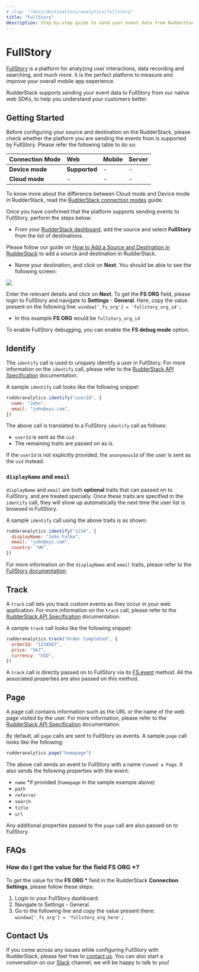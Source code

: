 ```yaml
---
# slug: "/docs/destinations/analytics/fullstory"
title: "FullStory"
description: Step-by-step guide to send your event data from RudderStack to FullStory
---
```


# FullStory

[FullStory](https://www.fullstory.com/) is a platform for analyzing user interactions, data recording and searching, and much more. It is the perfect platform to measure and improve your overall mobile app experience.

RudderStack supports sending your event data to FullStory from our native web SDKs, to help you understand your customers better.

## Getting Started

Before configuring your source and destination on the RudderStack, please check whether the platform you are sending the events from is supported by FullStory. Please refer the following table to do so:

| **Connection Mode** | **Web**       | **Mobile** | **Server** |
| :------------------ | :------------ | :--------- | :--------- |
| **Device mode**     | **Supported** | -          | -          |
| **Cloud mode**      | -             | -          | -          |

<div class="infoBlock">

To know more about the difference between Cloud mode and Device mode in RudderStack, read the <a href="../../get-started/rudderstack-connection-modes">RudderStack connection modes</a> guide.

</div>

Once you have confirmed that the platform supports sending events to FullStory, perform the steps below:

- From your [RudderStack dashboard](https://app.rudderlabs.com/), add the source and select **FullStory** from the list of destinations.

<div class="infoBlock">

Please follow our guide on <a href="../connections/adding-source-and-destination-rudderstack">How to Add a Source and Destination in RudderStack</a> to add a source and destination in RudderStack.

</div>

- Name your destination, and click on **Next**. You should be able to see the following screen:

<img src="../../../images/assets/screenshot-2020-02-26-at-3.41.29-pm.png" />

Enter the relevant details and click on **Next**. To get the **FS ORG** field, please login to FullStory and navigate to **Settings** - **General**. Here, copy the value present on the following line: `window['_fs_org'] = 'fullstory_org_id';`

- In this example **FS ORG** would be `fullstory_org_id`

<div class="infoBlock">

To enable FullStory debugging, you can enable the <strong>FS debug mode</strong> option.

</div>

## Identify

The `identify` call is used to uniquely identify a user in FullStory. For more information on the `identify` call, please refer to the [RudderStack API Specification](https://rudderstack.com/docs/rudderstack-api-spec) documentation.

A sample `identify` call looks like the following snippet:

```javascript
rudderanalytics.identify("userId", {
  name: "John",
  email: "john@xyz.com",
})
```

The above call is translated to a FullStory `identify` call as follows:

- `userId` is sent as the `uid` .
- The remaining traits are passed on as is.

<div class="infoBlock">

If the <code class="inline-code">userId</code> is not explicitly provided, the <code class="inline-code">anonymousId</code> of the user is sent as the <code class="inline-code">uid</code> instead.

</div>

### `displayName` and `email`

`displayName` and `email` are both **optional** traits that can passed on to FullStory, and are treated specially. Once these traits are specified in the `identify` call, they will show up automatically the next time the user list is browsed in FullStory.

A sample `identify` call using the above traits is as shown:

```javascript
rudderanalytics.identify("1234", {
  displayName: "John Falko",
  email: "john@xyz.com",
  country: "UK",
})
```

<div class="infoBlock">

For more information on the <code class="inline-code">displayName</code> and <code class="inline-code">email</code> traits, please refer to the <a href="https://help.fullstory.com/hc/en-us/articles/360020828113">FullStory documentation</a>.

</div>

## Track

A `track` call lets you track custom events as they occur in your web application. For more information on the `track` call, please refer to the [RudderStack API Specification](https://rudderstack.com/docs/rudderstack-api-spec) documentation.

A sample `track` call looks like the following snippet:

```javascript
rudderanalytics.track("Order Completed", {
  orderId: "1234567",
  price: "567",
  currency: "USD",
})
```

A `track` call is directly passed on to FullStory via its [FS.event](https://help.fullstory.com/hc/en-us/articles/360020623274-FS-event-API-Sending-custom-event-data-into-FullStory) method. All the associated properties are also passed on this method.

## Page

A page call contains information such as the URL or the name of the web page visited by the user. For more information, please refer to the [RudderStack API Specification](https://rudderstack.com/docs/rudderstack-api-spec) documentation.

By default, all `page` calls are sent to FullStory as events. A sample `page` call looks like the following:

```javascript
rudderanalytics.page("homepage")
```

The above call sends an event to FullStory with a name `Viewed a Page`. It also sends the following properties with the event:

- `name` \*if provided \(`homepage` in the sample example above\)
- `path`
- `referrer`
- `search`
- `title`
- `url`

Any additional properties passed to the `page` call are also passed on to FullStory.

## FAQs

### How do I get the value for the field FS ORG \*?

To get the value for the **FS ORG \*** field in the RudderStack **Connection Settings**, please follow these steps:

1. Login to your FullStory dashboard.
2. Navigate to Settings - General.
3. Go to the following line and copy the value present there: `window['_fs_org'] = 'fullstory_org_here';`

## Contact Us

If you come across any issues while configuring FullStory with RudderStack, please feel free to [contact us](mailto:%20docs@rudderstack.com). You can also start a conversation on our [Slack](https://rudderstack.com/join-rudderstack-slack-community) channel; we will be happy to talk to you!
